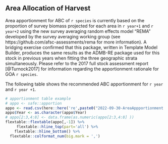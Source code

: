 ## Area Allocation of Harvest

Area apportionment for ABC of `r species` is currently based on the proportion of survey biomass projected for each area in `r year+1` and `r year+2` using the new survey averaging random effects model "REMA" developed by the survey averaging working group (see https://github.com/afsc-assessments/rema for more information).  A bridging exercise confirmed that this package, written in Template Model Builder, produces the same results as the ADMB-RE package used for this stock in previous years when fitting the three geographic strata simultaneously. Please refer to the 2017 full stock assessment report [@Turnock2017] for information regarding the apportionment rationale for GOA `r species`.
 
The following table shows the recommended ABC apportionment for `r year` and `r year +1`. 


```r
# apportionment table example
# appo <- safe::apportion
appo <- read.csv(here::here('re',paste0("2022-09-30-AreaAppportionment.csv")))
appo$Year <- as.character(appo$Year)
# appo[2:3,4:8] <- data.frame(as.numeric(appo[2:3,4:8] ))
flextable::flextable(appo[,-1]) %>%
     flextable::hline_top(part='all') %>% 
    flextable::hline_bottom() %>%
  flextable::colformat_num(big.mark = ',')
 
```
 